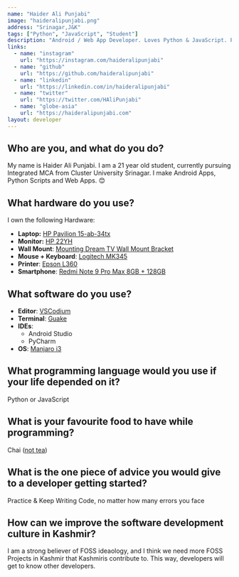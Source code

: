 ```yaml
---
name: "Haider Ali Punjabi"
image: "haideralipunjabi.png"
address: "Srinagar,J&K"
tags: ["Python", "JavaScript", "Student"]
description: "Android / Web App Developer. Loves Python & JavaScript. Pursuing Integrated MCA."
links:
  - name: "instagram"
    url: "https://instagram.com/haideralipunjabi"
  - name: "github"
    url: "https://github.com/haideralipunjabi"
  - name: "linkedin"
    url: "https://linkedin.com/in/haideralipunjabi"
  - name: "twitter"
    url: "https://twitter.com/HAliPunjabi"
  - name: "globe-asia"
    url: "https://haideralipunjabi.com"
layout: developer
---
```


## Who are you, and what do you do?

My name is Haider Ali Punjabi. I am a 21 year old student, currently pursuing Integrated MCA from Cluster University Srinagar.
I make Android Apps, Python Scripts and Web Apps. 😊

## What hardware do you use?

I own the following Hardware:

- **Laptop:** [HP Pavilion 15-ab-34tx](https://www.amazon.in/HP-15-AB034TX-15-6-inch-i7-5500U-Graphics/dp/B00XHUA65E)
- **Monitor:** [HP 22YH](https://www.amazon.in/HP-22YH-Display-Monitor-21-5-inches/dp/B07BP9YKX7/ref=sr_1_6?keywords=HP+monitor+22yh&qid=1561375943&s=computers&sr=1-6)
- **Wall Mount**: [Mounting Dream TV Wall Mount Bracket](https://www.amazon.in/gp/product/B07G82YZQN/ref=ppx_yo_dt_b_asin_title_o02_s00?ie=UTF8&psc=1)
- **Mouse + Keyboard**: [Logitech MK345](https://www.amazon.in/gp/product/B00PFFCMV0/ref=ppx_yo_dt_b_asin_title_o08_s00?ie=UTF8&psc=1)
- **Printer**: [Epson L360](https://www.epson.co.in/For-Home/Printers/EcoTank-Printers/EcoTank-L360-Multifunction-InkTank-Printer/p/C11CE55501)
- **Smartphone**: [Redmi Note 9 Pro Max 8GB + 128GB](https://www.mi.com/in/redmi-note-9-pro-max/)

## What software do you use?

- **Editor**: [VSCodium](https://vscodium.com/)
- **Terminal**: [Guake](http://guake-project.org/)
- **IDEs**:
  - Android Studio
  - PyCharm
- **OS**: [Manjaro i3](https://manjaro.org/downloads/community/i3/)

## What programming language would you use if your life depended on it?

Python or JavaScript

## What is your favourite food to have while programming?

Chai ([not tea](https://tea101.teabox.com/chai-or-tea/#:~:text=In%20very%20broad%20and%20simple,by%20the%20addition%20of%20spices.))

## What is the one piece of advice you would give to a developer getting started?

Practice & Keep Writing Code, no matter how many errors you face

## How can we improve the software development culture in Kashmir?

I am a strong believer of FOSS ideaology, and I think we need more FOSS Projects in Kashmir that Kashmiris contribute to. This way, developers will get to know other developers. 